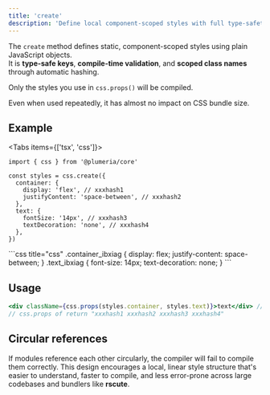 ```yaml
---
title: 'create'
description: 'Define local component-scoped styles with full type-safety and static generation.'
---
```



The `create` method defines static, component-scoped styles using plain JavaScript objects.  
It is **type-safe keys**, **compile-time validation**, and **scoped class names** through automatic hashing.

Only the styles you use in `css.props()` will be compiled.

<Callout title="Atomic API">
Even when used repeatedly, it has almost no impact on CSS bundle size.
</Callout>

## Example

<Tabs items={['tsx', 'css']}>
  <Tab>

```tsx title="TypeScript"
import { css } from '@plumeria/core'

const styles = css.create({
  container: {
    display: 'flex', // xxxhash1
    justifyContent: 'space-between', // xxxhash2
  },
  text: {
    fontSize: '14px', // xxxhash3
    textDecoration: 'none', // xxxhash4
  },
})
```
</Tab>
<Tab>
```css title="css"
.container_ibxiag {
  display: flex;
  justify-content: space-between;
}
.text_ibxiag {
  font-size: 14px;
  text-decoration: none;
}
```
</Tab>
</Tabs>

## Usage

```jsx title="JSX"
<div className={css.props(styles.container, styles.text)}>text</div> // object to string
// css.props of return "xxxhash1 xxxhash2 xxxhash3 xxxhash4"
```

<Cards>
  <Card title="See more about css.props" href="/docs/reference/props" />
</Cards>

## Circular references
If modules reference each other circularly, the compiler will fail to compile them correctly.
This design encourages a local, linear style structure that's easier to understand, faster to compile, and less error-prone across large codebases and bundlers like **rscute**.